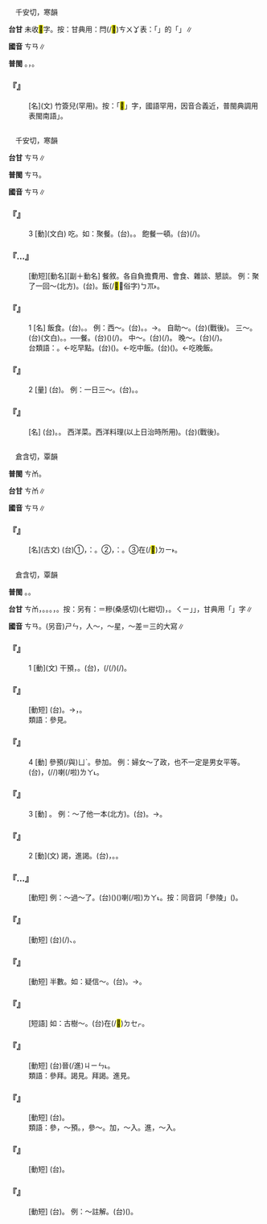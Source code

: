 
=={{ruby|<mark>&#xffe60;</mark>|ㄘㄢ}}==

　千安切，寒韻

'''台甘''' 未收<mark>&#xffe60;</mark>字。按：甘典用：閂(/<mark>&#xf9f7e;</mark>)<rt>ㄘㄨㆩ</rt>表：「{{ruby|<mark>&#xffe60;</mark>|ㄘㄨㆩ}}{{ruby|刺|ㄑㄧ˪}}」的「{{ruby|<mark>&#xffe60;</mark>|ㄘㄨㆩ}}」∥

'''國音''' <rt>ㄘㄢ</rt>∥

'''普閩''' {{ruby|(文)|ㄘㄢ}}。{{ruby|(白)|ㄘㄨㆩ}}，{{ruby|<mark>&#xffe60;</mark>|ㄘㄨㆩ}}{{ruby|刺|ㄑㄧ˪}}。

    

==='''『{{ruby|<mark>&#xffe60;</mark>|ㄘㄢ}}』'''===
: [名](文) 竹簽兒(罕用)。按：「<mark>&#xffe60;</mark>」字，國語罕用，因音合義近，普閩典調用表閩南語{{ruby|「|ㄘㄨㆩ}}」。
    

=={{ruby|餐|ㄘㄢ}}==

　千安切，寒韻

'''台甘''' <rt>ㄘㄢ</rt>∥

'''普閩''' <rt>ㄘㄢ</rt>。

'''國音''' <rt>ㄘㄢ</rt>∥

    

==='''『{{ruby|餐|ㄘㄢ}}』'''===
:3  [動](文白) 吃。如：聚餐。(台){{ruby|會|ㄏㄨㆤ˫}}{{ruby|食|ㄒㄧㆵ ͘}}。{{ruby|做|ㄗㄨㆤ˪}}{{ruby|/|ㄗㄜ˪}}{{ruby|伙|ㄏㆤˋ}}{{ruby|/|ㄏㄨㆤˋ}}{{ruby|/|ㄏㄜˋ}}{{ruby|食|ㄐㄧㄚㆷ ͘}}{{ruby|<mark>&#xffad1;</mark>|ㄅㆭ˫}}。 飽餐一頓。(台){{ruby|食|ㄐㄧㄚㆷ ͘}}{{ruby|一|ㄐㄧㆵ ͘}}{{ruby|頓|ㄉㆭ˪}}(/{{ruby|困|ㄎㄨㄣ˪}}){{ruby|飽|ㄅㄚˋ}}。
    

==='''『{{ruby|聚|ㄐㄩˋ}}…{{ruby|餐|ㄘㄢ}}』'''===
: [動短][動名][副＋動名] 餐敘。各自負擔費用、會食、雜談、懇談。 例：聚了一回～(北方)。(台){{ruby|聚|ㄗㄨ˫}}{{ruby|餐|ㄘㄢ}}{{ruby|一|ㄐㄧㆵ ͘}}{{ruby|擺|ㄅㄞˋ}}。{{ruby|做|ㄗㄨㆤ˪}}{{ruby|/|ㄗㄜ˪}}{{ruby|伙|ㄏㆤˋ}}{{ruby|/|ㄏㄨㆤˋ}}{{ruby|/|ㄏㄜˋ}}{{ruby|食|ㄐㄧㄚㆷ ͘}}{{ruby|一|ㄐㄧㆵ ͘}}{{ruby|擺|ㄅㄞˋ}}飯(/<mark>&#xffad1;</mark>：俗字)<rt>ㄅㆭ˫</rt>。
    

==='''『{{ruby|餐|ㄘㄢ}}』'''===
:1  [名] 飯食。(台){{ruby|飯|ㄅㆭ˫}}。{{ruby|食|ㄐㄧㄚㆷ ͘}}。 例：西～。(台){{ruby|西|ㄙㆤ}}{{ruby|洋|ㄧㆧˊ}}{{ruby|/|ㄧㆫˊ}}{{ruby|食|ㄐㄧㄚㆷ ͘}}。{{ruby|西|ㄙㆤ}}{{ruby|洋|ㄧㆧˊ}}{{ruby|/|ㄧㆫˊ}}{{ruby|料|ㄌㄧㄠ˫}}{{ruby|理|ㄌㄧˋ}}。→{{ruby|西|ㄙㆤ}}{{ruby|餐|ㄘㄢ}}。 自助～。(台){{ruby|自|ㄗㄨ˫}}{{ruby|助|ㄗㆦ˫}}{{ruby|餐|ㄘㄢ}}(戰後)。 三～。(台){{ruby|三|ㄙㆰ}}{{ruby|餐|ㄘㄢ}}(文白)。{{ruby|三|ㄙㆩ}}{{ruby|頓|ㄉㆭ˪}}{{ruby|<mark>&#xffad1;</mark>|ㄅㆭ˫}}。──{{ruby|早|ㄗㄠˇ}}餐。(台){{ruby|早|ㄗㄚˋ}}({{ruby|早|ㄗㄚˋ}}{{ruby|起|ㄎㄧˋ}}){{ruby|<mark>&#xffad1;</mark>|ㄅㆭ˫}}(/{{ruby|早|ㄗㄚˋ}}{{ruby|起|ㄎㄧˋ}})。 中～。(台){{ruby|中|ㄉㄧㆲ}}{{ruby|晝|ㄉㄠ˪}}(/{{ruby|中|ㄉㄧㆲ}}{{ruby|晝|ㄉㄠ˪}}{{ruby|飯|ㄅㆭ˫}})。 晚～。(台){{ruby|暗|ㆰ˪}}{{ruby|<mark>&#xffad1;</mark>|ㄅㆭ˫}}(/{{ruby|頓|ㄉㆭ˪}})。
:台類語：{{ruby|食|ㄐㄧㄚㆷ ͘}}{{ruby|早|ㄗㄚˋ}}{{ruby|起|ㄎㄧˋ}}。←吃早點。(台){{ruby|食|ㄐㄧㄚㆷ ͘}}({{ruby|中|ㄉㄧㆲ}}){{ruby|晝|ㄉㄠ˪}}。←吃中飯。(台){{ruby|食|ㄐㄧㄚㆷ ͘}}{{ruby|暗|ㆰ˪}}({{ruby|飯|ㄅㆭ˫}})。←吃晚飯。
:
    

==='''『{{ruby|餐|ㄘㄢ}}』'''===
:2  [量] (台){{ruby|頓|ㄉㆭ˪}}。 例：一日三～。(台){{ruby|一|ㄐㄧㆵ ͘}}{{ruby|日|ㆢㄧㆵ ͘}}{{ruby|/|ㄌㄧㆵ ͘}}{{ruby|三|ㄙㆩ}}{{ruby|頓|ㄉㆭ˪}}{{ruby|<mark>&#xffad1;</mark>|ㄅㆭ˫}}。{{ruby|一|ㄐㄧㆵ ͘}}{{ruby|日|ㆢㄧㆵ ͘}}{{ruby|/|ㄌㄧㆵ ͘}}{{ruby|食|ㄐㄧㄚㆷ ͘}}{{ruby|三|ㄙㆩ}}{{ruby|頓|ㄉㆭ˪}}。
    

==='''『{{ruby|西|ㄒㄧ}}{{ruby|餐|ㄘㄢ}}』'''===
: [名] (台){{ruby|西|ㄙㆤ}}{{ruby|洋|ㄧㆧˊ}}{{ruby|/|ㄧㆫˊ}}{{ruby|食|ㄐㄧㄚㆷ ͘}}。{{ruby|西|ㄙㆤ}}{{ruby|洋|ㄧㆧˊ}}{{ruby|/|ㄧㆫˊ}}{{ruby|式|ㄒㄧㆵ}}{{ruby|丌|ㆤ}}{{ruby|<mark>&#xffad1;</mark>|ㄅㆭ˫}}{{ruby|菜|ㄘㄞ˪}}。 西洋菜。西洋料理(以上日治時所用)。(台){{ruby|西|ㄙㆤ}}{{ruby|餐|ㄘㄢ}}(戰後)。
    

=={{ruby|驂|ㄘㄢ}}==

　倉含切，覃韻

'''普閩''' <rt>ㄘㆰ</rt>。

'''台甘''' <rt>ㄘㆰ</rt>∥

'''國音''' <rt>ㄘㄢ</rt>∥

    

==='''『{{ruby|驂|ㄘㄢ}}』'''===
: [名](古文) (台)①{{ruby|一|ㄐㄧㆵ ͘}}{{ruby|隻|ㄐㄧㄚㆷ}}{{ruby|車|ㄑㄧㄚ}}{{ruby|駕|ㄍㄚ˪}}{{ruby|三|ㄙㆩ}}{{ruby|匹|ㄆㄧㆵ}}{{ruby|馬|ㆠㆤˋ}}，{{ruby|叫|ㄍㄧㄜ˪}}{{ruby|作|ㄗㄜ˪}}：{{ruby|驂|ㄘㆰ}}。②{{ruby|三|ㄙㆩ}}{{ruby|隻|ㄐㄧㄚㆷ}}{{ruby|馬|ㆠㆤˋ}}{{ruby|拖|ㄊㄨㄚ}}{{ruby|丌|ㆤ}}{{ruby|馬|ㆠㆤˋ}}{{ruby|車|ㄑㄧㄚ}}{{ruby|兩|ㄋㆭ˫}}{{ruby|旁|ㄅㄧㄥˊ}}{{ruby|丌|ㆤ}}{{ruby|馬|ㆠㆤˋ}}，{{ruby|叫|ㄍㄧㄜ˪}}{{ruby|作|ㄗㄜ˪}}：{{ruby|驂|ㄘㆰ}}。③{{ruby|陪|ㄅㄨㆤˊ}}{{ruby|坐|ㄗㄜ˫}}{{ruby|/|ㄗㆤ˫}}在(/<mark>&#xf9853;</mark>)<rt>ㄉㄧ˫</rt>{{ruby|馬|ㆠㆤˋ}}{{ruby|車|ㄑㄧㄚ}}{{ruby|頂|ㄉㄧㄥˋ}}{{ruby|右|ㄧㄨ˫}}{{ruby|邊|ㄅㄧㄢ}}{{ruby|/|ㄅㆪ}}{{ruby|正|ㄐㄧㆩ˪}}{{ruby|爿|ㄅㄧㄥˊ}}{{ruby|丌|ㆤ}}{{ruby|人|ㄌㄤˊ}}。
    

=={{ruby|參|ㄘㄢ}}==

　倉含切，覃韻

'''普閩''' {{ruby|(文)|ㄘㆰ}}。{{ruby|(白)|ㄙㆩ}}。

'''台甘''' <rt>ㄘㆰ</rt>，{{ruby|參|ㄘㆰ}}{{ruby|謀|ㆠㆦˊ}}。{{ruby|(文)|ㄒㄧㆬ}}。{{ruby|(語)|ㄙㆰ}}。{{ruby|(語)|ㄑㄧㆰ}}，{{ruby|扯|ㄘㆤˋ}}{{ruby|參|ㄑㄧㆰ}}。按：另有：{{ruby|參|ㄙㆰˋ}}＝糝(桑感切){{ruby|。|ㄘㆰ˪}}(七紺切)，{{ruby|摻|ㄘㆰ˪}}{{ruby|鼓|ㄍㆦˋ}}。{{ruby|「|ㄑㄧㆬ}}<rt>ㄑㄧ</rt>」{{ruby|丌|ㆤ}}{{ruby|「|ㄑㄧㆬ}}」，甘典用「{{ruby|嵾|ㄘㄣ}}」字∥

'''國音''' <rt>ㄘㄢ</rt>。(另音)<rt>ㄕㄣ</rt>，人～，～星{{ruby|。|ㄘㄣ}}，～差{{ruby|。|ㄙㄢ}}＝三的大寫∥

    

==='''『{{ruby|參|ㄘㄢ}}』'''===
:1  [動](文) 干預，{{ruby|間|ㄐㄧㄢˋ}}{{ruby|廁|ㄘㄜˋ}}。(台){{ruby|干|ㄍㄢ}}{{ruby|涉|ㄒㄧㄚㆴ ͘}}，{{ruby|插|ㄘㄚㆴ}}(/{{ruby|插|ㄘㄚㆴ}}{{ruby|載|ㄉㄞ˫}}(/{{ruby|戴|ㄉㄞ˪}}){{ruby|事|ㄐㄧ˪}}(/{{ruby|事|ㄉㄞ˫}}{{ruby|情|ㄐㄧ˪}})。
    

==='''『{{ruby|參|ㄘㄢ}}{{ruby|拜|ㄅㄞˋ}}』'''===
: [動短] (台){{ruby|照|ㄐㄧㄠ˪}}{{ruby|禮|ㄌㆤˋ}}{{ruby|數|ㄙㆦ˪}}{{ruby|進|ㄐㄧㄣ˪}}{{ruby|謁|ㄧㄚㆵ}}。→{{ruby|去|ㄎㄧ˪}}{{ruby|見|ㄍㆪ˪}}{{ruby|上|ㄒㄧㆲ˫}}{{ruby|司|ㄒㄧ}}，{{ruby|長|ㄉㄧㆲˋ}}{{ruby|輩|ㄅㄨㆤ˪}}{{ruby|丌|ㆤ}}{{ruby|人|ㄌㄤˊ}}。
:類語：參見。
:
    

==='''『{{ruby|參|ㄘㄢ}}』'''===
:4  [動] 參預(/與)<rt>ㄩˋ</rt>。參加。 例：婦女～了政，也不一定是男女平等。(台){{ruby|婦|ㄏㄨ˫}}{{ruby|女|ㄌㄧˋ}}{{ruby|/|ㄌㄨˋ}}{{ruby|人|ㄌㄤˊ}}{{ruby|有|ㄨ˫}}{{ruby|參|ㄘㆰ}}{{ruby|加|ㄍㄚ}}{{ruby|政|ㄐㄧㄥ˪}}{{ruby|治|ㄉㄧ˫}}{{ruby|做|ㄗㄨㆤ˪}}{{ruby|/|ㄗㄜ˪}}{{ruby|官|ㄍㄨㆩ}}，{{ruby|亦|ㄧㄚㆷ ͘}}{{ruby|無|ㆠㄜˊ}}{{ruby|一|ㄧㆵ}}{{ruby|定|ㄉㄧㄥ˫}}{{ruby|著|ㄉㄧㄜㆷ}}(/{{ruby|都|ㄉㄜ˫}}/{{ruby|就|ㄐㄧㄨ˫}}){{ruby|是|ㄒㄧ˫}}{{ruby|講|ㄍㆲˋ}}{{ruby|→|ㄍㆲ}}{{ruby|男|ㄌㆰˊ}}{{ruby|女|ㄌㄧˋ}}{{ruby|/|ㄌㄨˋ}}{{ruby|平|ㄅㄧㄥˊ}}{{ruby|等|ㄉㄧㄥˋ}}喇(/啦)<rt>ㄌㄚ˪</rt>。
    

==='''『{{ruby|參|ㄘㄢ}}』'''===
:3  [動] {{ruby|彈|ㄊㄢˊ}}{{ruby|劾|ㄏㄜˊ}}。 例：～了他一本(北方)。(台){{ruby|寫|ㄒㄧㄚˋ}}{{ruby|奏|ㄗㄠ˪}}{{ruby|本|ㄅㄨㄣˋ}}{{ruby|告|ㄍㄜ˪}}{{ruby|同|ㄉㆲˊ}}{{ruby|僚|ㄌㄧㄠˊ}}{{ruby|官|ㄍㄨㆩ}}。→{{ruby|向|ㄏㄧㆲ˪}}{{ruby|上|ㄒㄧㆲ˫}}{{ruby|司|ㄒㄧ}}{{ruby|奏|ㄗㄠ˪}}{{ruby|同|ㄉㆲˊ}}{{ruby|事|ㄙㄨ˫}}{{ruby|丌|ㆤ}}{{ruby|歹|ㄆㄞˋ}}{{ruby|/|ㄆㆮˋ}}{{ruby|話|ㄨㆤ˫}}。
    

==='''『{{ruby|參|ㄘㄢ}}』'''===
:2  [動](文) 謁，進謁。(台){{ruby|進|ㄐㄧㄣ˪}}{{ruby|見|ㄍㄧㄢ˪}}，{{ruby|謁|ㄧㄚㆵ}}{{ruby|見|ㄍㄧㄢ˪}}。{{ruby|見|ㄍㆪ˪}}{{ruby|高|ㄍㄜ}}{{ruby|貴|ㄍㄨㄧ˪}}{{ruby|丌|ㆤ}}{{ruby|人|ㄌㄤˊ}}。
    

==='''『{{ruby|參|ㄘㄢ}}…{{ruby|靈|ㄌㄧㄥˊ}}』'''===
: [動短] 例：～過～了。(台){{ruby|移|ㄧˊ}}{{ruby|柩|ㄍㄧㄨ˫}}({{ruby|棺|ㄍㄨㆩ}}{{ruby|材|ㄘㄚˊ}}){{ruby|以|ㄧˋ}}{{ruby|前|ㄐㄧㄥˊ}}{{ruby|親|ㄑㄧㄣ}}{{ruby|族|ㄗㆦㆶ ͘}}{{ruby|向|ㄏㄧㆲ˪}}{{ruby|棺|ㄍㄨㆩ}}{{ruby|柴|ㄘㄚˊ}}{{ruby|行|ㄍㄧㆩˊ}}{{ruby|禮|ㄌㆤˋ}}({{ruby|伴|ㄆㄨㆩ˫}}{{ruby|樂|ㆣㄚㆶ ͘}})喇(/啦)<rt>ㄌㄚ˪</rt>。按：同音詞「參陵」({{ruby|去|ㄎㄧ˪}}{{ruby|寺|ㄒㄧ˫}}{{ruby|內|ㄌㄞ˫}}{{ruby|行|ㄏㄧㄥˊ}}{{ruby|香|ㄏㄧㆧ}}{{ruby|/|ㄏㄧㆫ}})。
    

==='''『{{ruby|參|ㄘㄢ}}{{ruby|觀|ㄍㄨㄢ}}』'''===
: [動短] (台){{ruby|去|ㄎㄧ˪}}{{ruby|實|ㄒㄧㆵ ͘}}{{ruby|地|ㄉㄨㆤ˫}}{{ruby|/|ㄉㆤ˫}}(/{{ruby|現|ㄏㄧㄢ˫}}{{ruby|場|ㄉㄧㆧˊ}}{{ruby|/|ㄉㄧㆫˊ}}){{ruby|觀|ㄍㄨㄢ}}{{ruby|察|ㄘㄚㆵ}}{{ruby|各|ㄍㆦㆶ}}{{ruby|種|ㄐㄧㆲˋ}}{{ruby|施|ㄒㄧ}}{{ruby|設|ㄒㄧㄚㆵ}}{{ruby|事|ㄙㄨ˫}}{{ruby|業|ㆣㄧㄚㆴ ͘}}、{{ruby|名|ㆠㄧㄥˊ}}{{ruby|勝|ㄒㄧㄥ˪}}{{ruby|等|ㄉㄧㄥˋ}}。
    

==='''『{{ruby|參|ㄘㄢ}}{{ruby|半|ㄅㄢˋ}}』'''===
: [動短] 半數。如：疑信～。(台){{ruby|懷|ㄏㄨㄞˊ}}{{ruby|疑|ㆣㄧˊ}}{{ruby|及|ㄍㄚㆴ}}{{ruby|相|ㄒㄧㆲ}}{{ruby|信|ㄒㄧㄣ˪}}{{ruby|一|ㄐㄧㆵ ͘}}{{ruby|半|ㄅㄨㆩ˪}}{{ruby|一|ㄐㄧㆵ ͘}}{{ruby|半|ㄅㄨㆩ˪}}。→{{ruby|半|ㄅㄨㄢ˪}}{{ruby|信|ㄒㄧㄣ˪}}{{ruby|半|ㄅㄨㄢ˪}}{{ruby|疑|ㆣㄧˊ}}。
    

==='''『{{ruby|參|ㄘㄢ}}{{ruby|天|ㄊㄧㄢ}}』'''===
: [短語] 如：古樹～。(台){{ruby|老|ㄌㄠ˫}}{{ruby|樹|ㄑㄧㄨ˫}}{{ruby|高|ㄍㄨㄢˊ}}{{ruby|<mark>&#xffa42;</mark>|ㄍㄚㆷ}}在(/<mark>&#xf9549;</mark>)<rt>ㄉㆤㆷ</rt>{{ruby|<mark>&#xffa49;</mark>|ㆠㆤㆷ}}{{ruby|/|ㆠㄨㆤㆷ}}{{ruby|拄|ㄉㄨˋ}}{{ruby|著|ㄉㄧㄜㆷ ͘}}{{ruby|天|ㄊㆪ}}。
    

==='''『{{ruby|參|ㄘㄢ}}{{ruby|見|ㄐㄧㄢˋ}}』'''===
: [動短] (台){{ruby|入|ㆢㄧㆴ ͘}}{{ruby|/|ㄌㄧㆴ ͘}}{{ruby|內|ㄌㄞ˫}}晉(/進)<rt>ㄐㄧㄣ˪</rt>{{ruby|見|ㄍㄧㄢ˪}}{{ruby|拜|ㄅㄞ˪}}{{ruby|謁|ㄧㄚㆵ}}。
:類語：參拜。謁見。拜謁。進見。
:
    

==='''『{{ruby|參|ㄘㄢ}}{{ruby|戰|ㄓㄢˋ}}』'''===
: [動短] (台){{ruby|加|ㄍㄚ}}{{ruby|入|ㆢㄧㆴ ͘}}{{ruby|/|ㄌㄧㆴ ͘}}{{ruby|戰|ㄐㄧㄢ˪}}{{ruby|爭|ㄐㄧㄥ}}{{ruby|集|ㄐㄧㆴ ͘}}{{ruby|團|ㄊㄨㄢˊ}}{{ruby|丌|ㆤ}}{{ruby|一|ㄧㆵ}}{{ruby|方|ㄏㆲ}}。
:類語：參，～預。{{ruby|與|ㄩˋ}}，參～。加，～入。進，～入。
:
    

==='''『{{ruby|參|ㄘㄢ}}{{ruby|考|ㄎㄠˇ}}』'''===
: [動短] (台){{ruby|收|ㄒㄧㄨ}}{{ruby|集|ㄐㄧㆴ ͘}}{{ruby|相|ㄒㄧㆲ}}{{ruby|關|ㄍㄨㄢ}}{{ruby|丌|ㆤ}}{{ruby|資|ㄗㄨ}}{{ruby|料|ㄌㄧㄠ˫}}{{ruby|來|ㄌㄞˊ}}{{ruby|資|ㄗㄨ}}{{ruby|助|ㄗㆦ˫}}{{ruby|研|ㆣㄧㄢˋ}}{{ruby|究|ㄍㄧㄨ˪}}。
    

==='''『{{ruby|參|ㄘㄢ}}{{ruby|看|ㄎㄢˋ}}』'''===
: [動短] (台){{ruby|參|ㄘㆰ}}{{ruby|照|ㄐㄧㄠ˪}}。 例：～註解。(台){{ruby|請|ㄑㄧㆩˋ}}{{ruby|參|ㄘㆰ}}{{ruby|照|ㄐㄧㄠ˪}}({{ruby|參|ㄘㆰ}}{{ruby|考|ㄎㄜˋ}}){{ruby|註|ㄗㄨ˪}}{{ruby|解|ㄍㄞˋ}}{{ruby|所|ㄙㆦˋ}}{{ruby|記|ㄍㄧ˪}}{{ruby|有|ㄧㄨˋ}}{{ruby|關|ㄍㄨㄢ}}{{ruby|丌|ㆤ}}{{ruby|補|ㄅㆦˋ}}{{ruby|充|ㄑㄧㆲ}}{{ruby|丌|ㆤ}}{{ruby|註|ㄗㄨ˪}}。
    
